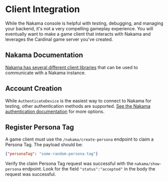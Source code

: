 # Client Integration

While the Nakama console is helpful with testing, debugging, and managing your backend, it's not a very compelling gameplay experience. You will eventually want to make a game client that interacts with Nakama and leverages the Cardinal game server you've created.

## Nakama Documentation

[Nakama has several different client libraries](https://heroiclabs.com/docs/nakama/client-libraries/) that can be used to communicate with a Nakama instance.

## Account Creation

While `AuthenticateDevice` is the easiest way to connect to Nakama for testing, other authentication methods are supported. [See the Nakama authentication documentation](https://heroiclabs.com/docs/nakama/concepts/authentication/) for more options.

## Register Persona Tag

A game client must use the `/nakama/create-persona` endpoint to claim a Persona Tag. The payload should be:

```json
{"personaTag": "some-random-persona-tag"}
```

Verify the claim Persona Tag request was successful with the `nakama/show-persona` endpoint. Look for the field `"status":"accepted"` in the body the request was successful.